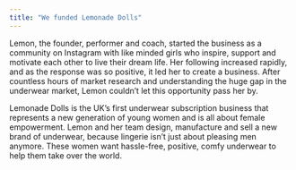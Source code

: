 ```yaml
---
title: "We funded Lemonade Dolls"
---
```


Lemon, the founder, performer and coach, started the business as a community on Instagram with like minded girls who inspire, support and motivate each other to live their dream life. Her following increased rapidly, and as the response was so positive, it led her to create a business. After countless hours of market research and understanding the huge gap in the underwear market, Lemon couldn’t let this opportunity pass her by.

Lemonade Dolls is the UK’s first underwear subscription business that represents a new generation of young women and is all about female empowerment. Lemon and her team design, manufacture and sell a new brand of underwear, because lingerie isn’t just about pleasing men anymore. These women want hassle-free, positive, comfy underwear to help them take over the world.